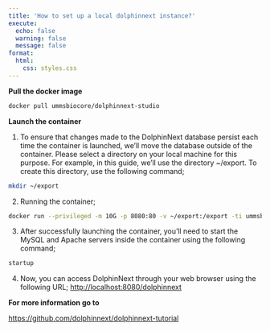 ---
title: 'How to set up a local dolphinnext instance?'
execute:
  echo: false
  warning: false
  message: false
format: 
  html:
    css: styles.css
---


**Pull the docker image **


```bash
docker pull ummsbiocore/dolphinnext-studio
```

**Launch the container **


1. To ensure that changes made to the DolphinNext database persist each time the container is launched, we’ll move the database outside of the container. Please select a directory on your local machine for this purpose. For example, in this guide, we’ll use the directory ~/export. To create this directory, use the following command;
```bash
mkdir ~/export
```
2. Running the container;
```bash
docker run --privileged -m 10G -p 8080:80 -v ~/export:/export -ti ummsbiocore/dolphinnext-studio /bin/bash
```
3. After successfully launching the container, you'll need to start the MySQL and Apache servers inside the container using the following command;
```bash
startup
```
4. Now, you can  access DolphinNext through your web browser using the following URL;
[http://localhost:8080/dolphinnext](http://localhost:8080/dolphinnext)

**For more information go to **

[https://github.com/dolphinnext/dolphinnext-tutorial](https://github.com/dolphinnext/dolphinnext-tutorial)
